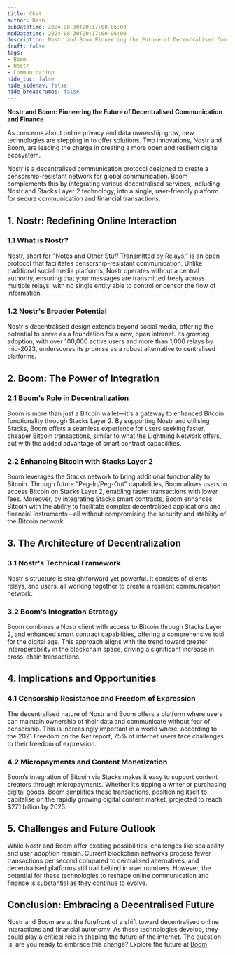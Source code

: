 ```yaml
---
title: Chat
author: Resh
pubDatetime: 2024-08-30T20:17:00-06:00
modDatetime: 2024-08-30T20:17:00-06:00
description: Nostr and Boom Pioneering the Future of Decentralised Communication and Finance.
draft: false
tags:
- Boom
- Nostr
- Communication
hide_toc: false 
hide_sidenav: false
hide_breadcrumbs: false
---
```


**Nostr and Boom: Pioneering the Future of Decentralised Communication and Finance**

As concerns about online privacy and data ownership grow, new technologies are stepping in to offer solutions. Two innovations, Nostr and Boom, are leading the charge in creating a more open and resilient digital ecosystem.

Nostr is a decentralised communication protocol designed to create a censorship-resistant network for global communication. Boom complements this by integrating various decentralised services, including Nostr and Stacks Layer 2 technology, into a single, user-friendly platform for secure communication and financial transactions.

## **1\. Nostr: Redefining Online Interaction**

### **1.1 What is Nostr?**

Nostr, short for "Notes and Other Stuff Transmitted by Relays," is an open protocol that facilitates censorship-resistant communication. Unlike traditional social media platforms, Nostr operates without a central authority, ensuring that your messages are transmitted freely across multiple relays, with no single entity able to control or censor the flow of information.

### **1.2 Nostr's Broader Potential**

Nostr's decentralised design extends beyond social media, offering the potential to serve as a foundation for a new, open internet. Its growing adoption, with over 100,000 active users and more than 1,000 relays by mid-2023, underscores its promise as a robust alternative to centralised platforms.

## **2\. Boom: The Power of Integration**

### **2.1 Boom's Role in Decentralization**

Boom is more than just a Bitcoin wallet—it's a gateway to enhanced Bitcoin functionality through Stacks Layer 2\. By supporting Nostr and utilising Stacks, Boom offers a seamless experience for users seeking faster, cheaper Bitcoin transactions, similar to what the Lightning Network offers, but with the added advantage of smart contract capabilities.

### **2.2 Enhancing Bitcoin with Stacks Layer 2**

Boom leverages the Stacks network to bring additional functionality to Bitcoin. Through future "Peg-In/Peg-Out" capabilities, Boom allows users to access Bitcoin on Stacks Layer 2, enabling faster transactions with lower fees. Moreover, by integrating Stacks smart contracts, Boom enhances Bitcoin with the ability to facilitate complex decentralised applications and financial instruments—all without compromising the security and stability of the Bitcoin network.

## **3\. The Architecture of Decentralization**

### **3.1 Nostr's Technical Framework**

Nostr's structure is straightforward yet powerful. It consists of clients, relays, and users, all working together to create a resilient communication network. 

### **3.2 Boom's Integration Strategy**

Boom combines a Nostr client with access to Bitcoin through Stacks Layer 2, and enhanced smart contract capabilities, offering a comprehensive tool for the digital age. This approach aligns with the trend toward greater interoperability in the blockchain space, driving a significant increase in cross-chain transactions.

## **4\. Implications and Opportunities**

### **4.1 Censorship Resistance and Freedom of Expression**

The decentralised nature of Nostr and Boom offers a platform where users can maintain ownership of their data and communicate without fear of censorship. This is increasingly important in a world where, according to the 2021 Freedom on the Net report, 75% of internet users face challenges to their freedom of expression.

### **4.2 Micropayments and Content Monetization**

Boom’s integration of Bitcoin via Stacks makes it easy to support content creators through micropayments. Whether it’s tipping a writer or purchasing digital goods, Boom simplifies these transactions, positioning itself to capitalise on the rapidly growing digital content market, projected to reach $271 billion by 2025\.

## **5\. Challenges and Future Outlook**

While Nostr and Boom offer exciting possibilities, challenges like scalability and user adoption remain. Current blockchain networks process fewer transactions per second compared to centralised alternatives, and decentralised platforms still trail behind in user numbers. However, the potential for these technologies to reshape online communication and finance is substantial as they continue to evolve.

## **Conclusion: Embracing a Decentralised Future**

Nostr and Boom are at the forefront of a shift toward decentralised online interactions and financial autonomy. As these technologies develop, they could play a critical role in shaping the future of the internet. The question is, are you ready to embrace this change? Explore the future at [Boom](https://boom.money).  